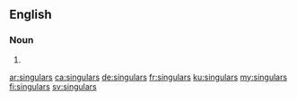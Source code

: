 ==English==

===Noun===
{{head|en|noun plural form}}

# {{plural of|singular|lang=en}}

[[ar:singulars]]
[[ca:singulars]]
[[de:singulars]]
[[fr:singulars]]
[[ku:singulars]]
[[my:singulars]]
[[fi:singulars]]
[[sv:singulars]]